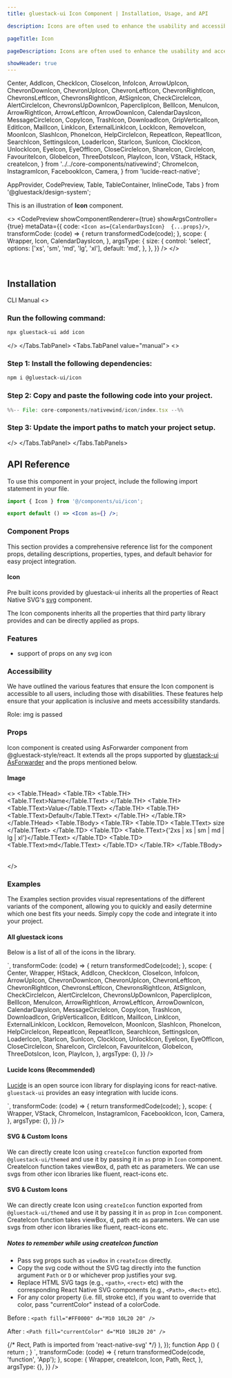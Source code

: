 ```yaml
---
title: gluestack-ui Icon Component | Installation, Usage, and API

description: Icons are often used to enhance the usability and accessibility of digital products by providing users with clear and intuitive visual cues. It serves as an intuitive and easily recognizable way to communicate with users.

pageTitle: Icon

pageDescription: Icons are often used to enhance the usability and accessibility of digital products by providing users with clear and intuitive visual cues. It serves as an intuitive and easily recognizable way to communicate with users.

showHeader: true
---
```



<Meta title="with-nativewind/components/Media And Icons/Icon" />

  Center,
  AddIcon,
  CheckIcon,
  CloseIcon,
  InfoIcon,
  ArrowUpIcon,
  ChevronDownIcon,
  ChevronUpIcon,
  ChevronLeftIcon,
  ChevronRightIcon,
  ChevronsLeftIcon,
  ChevronsRightIcon,
  AtSignIcon,
  CheckCircleIcon,
  AlertCircleIcon,
  ChevronsUpDownIcon,
  PaperclipIcon,
  BellIcon,
  MenuIcon,
  ArrowRightIcon,
  ArrowLeftIcon,
  ArrowDownIcon,
  CalendarDaysIcon,
  MessageCircleIcon,
  CopyIcon,
  TrashIcon,
  DownloadIcon,
  GripVerticalIcon,
  EditIcon,
  MailIcon,
  LinkIcon,
  ExternalLinkIcon,
  LockIcon,
  RemoveIcon,
  MoonIcon,
  SlashIcon,
  PhoneIcon,
  HelpCircleIcon,
  RepeatIcon,
  Repeat1Icon,
  SearchIcon,
  SettingsIcon,
  LoaderIcon,
  StarIcon,
  SunIcon,
  ClockIcon,
  UnlockIcon,
  EyeIcon,
  EyeOffIcon,
  CloseCircleIcon,
  ShareIcon,
  CircleIcon,
  FavouriteIcon,
  GlobeIcon,
  ThreeDotsIcon,
  PlayIcon,
  Icon,
  VStack,
  HStack,
  createIcon,
} from '../../core-components/nativewind';
  ChromeIcon,
  InstagramIcon,
  FacebookIcon,
  Camera,
} from 'lucide-react-native';

  AppProvider,
  CodePreview,
  Table,
  TableContainer,
  InlineCode,
  Tabs
} from '@gluestack/design-system';


This is an illustration of **Icon** component.

<>
  <CodePreview
    showComponentRenderer={true}
    showArgsController={true}
    metaData={{
      code: `
        <Icon as={CalendarDaysIcon}  {...props}/>
      `,
      transformCode: (code) => {
        return transformedCode(code);
      },
      scope: {
        Wrapper,
        Icon,
        CalendarDaysIcon,
      },
      argsType: {
        size: {
          control: 'select',
          options: ['xs', 'sm', 'md', 'lg', 'xl'],
          default: 'md',
        },
      },
    }}
  />
</>

<br />

## Installation

<Tabs value="cli" type="section">
  <Tabs.TabList>
      <Tabs.Tab value="cli">
        <Tabs.TabTitle>CLI</Tabs.TabTitle>
      </Tabs.Tab>
     <Tabs.Tab value="manual">
        <Tabs.TabTitle>Manual</Tabs.TabTitle>
     </Tabs.Tab>
  </Tabs.TabList>
  <Tabs.TabPanels>
    <Tabs.TabPanel value="cli">
<>

### Run the following command:
  ```bash
  npx gluestack-ui add icon
  ```
</>
    </Tabs.TabPanel>
    <Tabs.TabPanel value="manual"> 
<>

### Step 1: Install the following dependencies:
```bash
npm i @gluestack-ui/icon
```

### Step 2: Copy and paste the following code into your project.
<CollapsibleCode>

```jsx 
%%-- File: core-components/nativewind/icon/index.tsx --%% 
```
</CollapsibleCode>

### Step 3: Update the import paths to match your project setup.
</>
    </Tabs.TabPanel>
  </Tabs.TabPanels>
</Tabs>

## API Reference

To use this component in your project, include the following import statement in your file.

```jsx
import { Icon } from '@/components/ui/icon';
```

```jsx
export default () => <Icon as={} />;
```

### Component Props

This section provides a comprehensive reference list for the component props, detailing descriptions, properties, types, and default behavior for easy project integration.

#### Icon

Pre built icons provided by gluestack-ui inherits all the properties of React Native SVG's [svg](https://github.com/software-mansion/react-native-svg/tree/main/Example) component.

The Icon components inherits all the properties that third party library provides and can be directly applied as props.

### Features

- support of props on any svg icon

### Accessibility

We have outlined the various features that ensure the Icon component is accessible to all users, including those with disabilities. These features help ensure that your application is inclusive and meets accessibility standards.

Role: img is passed

### Props

Icon component is created using AsForwarder component from @gluestack-style/react. It extends all the props supported by [gluestack-ui AsForwarder](https://gluestack.io/style/docs/api/as-forwarder) and the props mentioned below.

#### Image

<>
  <TableContainer>
    <Table>
      <Table.THead>
        <Table.TR>
          <Table.TH>
            <Table.TText>Name</Table.TText>
          </Table.TH>
          <Table.TH>
            <Table.TText>Value</Table.TText>
          </Table.TH>
          <Table.TH>
            <Table.TText>Default</Table.TText>
          </Table.TH>
        </Table.TR>
      </Table.THead>
      <Table.TBody>
        <Table.TR>
          <Table.TD>
            <Table.TText>
              <InlineCode>size</InlineCode>
            </Table.TText>
          </Table.TD>
          <Table.TD>
            <Table.TText>{'2xs | xs | sm | md | lg | xl'}</Table.TText>
          </Table.TD>
          <Table.TD>
            <Table.TText>md</Table.TText>
          </Table.TD>
        </Table.TR>
      </Table.TBody>
    </Table>
  </TableContainer>
</>

### Examples

The Examples section provides visual representations of the different variants of the component, allowing you to quickly and easily determine which one best fits your needs. Simply copy the code and integrate it into your project.

#### All gluestack icons

Below is a list of all of the icons in the library.

<Wrapper>
  <CodePreview
    showComponentRenderer={true}
    showArgsController={false}
    metaData={{
      code: `
      <Center>
  <HStack className="w-[70%] flex flex-wrap">
        <Icon as={AddIcon} className="m-2 w-4 h-4" />
        <Icon as={ArrowLeftIcon} className="m-2 w-4 h-4" />
        <Icon as={ArrowRightIcon} className="m-2 w-4 h-4" />
        <Icon as={ArrowUpIcon} className="m-2 w-4 h-4" />
        <Icon as={ArrowDownIcon} className="m-2 w-4 h-4" />
        <Icon as={ChevronsLeftIcon} className="m-2 w-4 h-4" />
        <Icon as={ChevronsRightIcon} className="m-2 w-4 h-4" />
        <Icon as={ChevronsUpDownIcon} className="m-2 w-4 h-4" />
        <Icon as={AtSignIcon} className="m-2 w-4 h-4" />
        <Icon as={PaperclipIcon} className="m-2 w-4 h-4" />
        <Icon as={BellIcon} className="m-2 w-4 h-4" />
        <Icon as={CalendarDaysIcon} className="m-2 w-4 h-4" />
        <Icon as={MessageCircleIcon} className="m-2 w-4 h-4" />
        <Icon as={CheckIcon} className="m-2 w-4 h-4" />
        <Icon as={ChevronDownIcon} className="m-2 w-4 h-4" />
        <Icon as={ChevronUpIcon} className="m-2 w-4 h-4" />
        <Icon as={ChevronLeftIcon} className="m-2 w-4 h-4" />
        <Icon as={ChevronRightIcon} className="m-2 w-4 h-4" />
        <Icon as={CloseIcon} className="m-2 w-4 h-4" />
        <Icon as={CopyIcon} className="m-2 w-4 h-4" />
        <Icon as={TrashIcon} className="m-2 w-4 h-4" />
        <Icon as={DownloadIcon} className="m-2 w-4 h-4" />
        <Icon as={GripVerticalIcon} className="m-2 w-4 h-4" />
        <Icon as={EditIcon} className="m-2 w-4 h-4" />
        <Icon as={MailIcon} className="m-2 w-4 h-4" />
        <Icon as={ExternalLinkIcon} className="m-2 w-4 h-4" />
        <Icon as={MenuIcon} className="m-2 w-4 h-4" />
        <Icon as={InfoIcon} className="m-2 w-4 h-4" />
        <Icon as={LinkIcon} className="m-2 w-4 h-4" />
        <Icon as={LockIcon} className="m-2 w-4 h-4" />
        <Icon as={RemoveIcon} className="m-2 w-4 h-4" />
        <Icon as={MoonIcon} className="m-2 w-4 h-4" />
        <Icon as={SlashIcon} className="m-2 w-4 h-4" />
        <Icon as={CheckCircleIcon} className="m-2 w-4 h-4" />
        <Icon as={PhoneIcon} className="m-2 w-4 h-4" />
        <Icon as={HelpCircleIcon} className="m-2 w-4 h-4" />
        <Icon as={RepeatIcon} className="m-2 w-4 h-4" />
        <Icon as={Repeat1Icon} className="m-2 w-4 h-4" />
        <Icon as={SearchIcon} className="m-2 w-4 h-4" />
        <Icon as={SettingsIcon} className="m-2 w-4 h-4" />
        <Icon as={LoaderIcon} className="m-2 w-4 h-4" />
        <Icon as={StarIcon} className="m-2 w-4 h-4" />
        <Icon as={SunIcon} className="m-2 w-4 h-4" />
        <Icon as={ClockIcon} className="m-2 w-4 h-4" />
        <Icon as={UnlockIcon} className="m-2 w-4 h-4" />
        <Icon as={EyeIcon} className="m-2 w-4 h-4" />
        <Icon as={EyeOffIcon} className="m-2 w-4 h-4" />
        <Icon as={AlertCircleIcon} className="m-2 w-4 h-4" />
        <Icon as={CloseCircleIcon} className="m-2 w-4 h-4" />
        <Icon as={ShareIcon} className="m-2 w-4 h-4" />
        <Icon as={CircleIcon} className="m-2 w-4 h-4" />
        <Icon as={FavouriteIcon} className="m-2 w-4 h-4" />
        <Icon as={GlobeIcon} className="m-2 w-4 h-4" />
        <Icon as={ThreeDotsIcon} className="m-2 w-4 h-4" />
        <Icon as={PlayIcon} className="m-2 w-4 h-4" />
  </HStack>
  </Center>
`,
      transformCode: (code) => {
        return transformedCode(code);
      },
      scope: {
        Center,
        Wrapper,
        HStack,
        AddIcon,
        CheckIcon,
        CloseIcon,
        InfoIcon,
        ArrowUpIcon,
        ChevronDownIcon,
        ChevronUpIcon,
        ChevronLeftIcon,
        ChevronRightIcon,
        ChevronsLeftIcon,
        ChevronsRightIcon,
        AtSignIcon,
        CheckCircleIcon,
        AlertCircleIcon,
        ChevronsUpDownIcon,
        PaperclipIcon,
        BellIcon,
        MenuIcon,
        ArrowRightIcon,
        ArrowLeftIcon,
        ArrowDownIcon,
        CalendarDaysIcon,
        MessageCircleIcon,
        CopyIcon,
        TrashIcon,
        DownloadIcon,
        GripVerticalIcon,
        EditIcon,
        MailIcon,
        LinkIcon,
        ExternalLinkIcon,
        LockIcon,
        RemoveIcon,
        MoonIcon,
        SlashIcon,
        PhoneIcon,
        HelpCircleIcon,
        RepeatIcon,
        Repeat1Icon,
        SearchIcon,
        SettingsIcon,
        LoaderIcon,
        StarIcon,
        SunIcon,
        ClockIcon,
        UnlockIcon,
        EyeIcon,
        EyeOffIcon,
        CloseCircleIcon,
        ShareIcon,
        CircleIcon,
        FavouriteIcon,
        GlobeIcon,
        ThreeDotsIcon,
        Icon,
        PlayIcon,
      },
      argsType: {},
    }}
  />
</Wrapper>

#### Lucide Icons (Recommended)

[Lucide](https://lucide.dev/docs/lucide-react-native) is an open source icon library for displaying icons for react-native. `gluestack-ui` provides an easy integration with lucide icons.

<Wrapper>
  <CodePreview
    showComponentRenderer={true}
    showArgsController={false}
    metaData={{
      code: `
      <VStack space="md" className="items-center">
        <Icon as={Camera} />
        <Icon as={ChromeIcon}  />
        <Icon as={InstagramIcon} />
        <Icon as={FacebookIcon} />
      </VStack>
`,
      transformCode: (code) => {
        return transformedCode(code);
      },
      scope: {
        Wrapper,
        VStack,
        ChromeIcon,
        InstagramIcon,
        FacebookIcon,
        Icon,
        Camera,
      },
      argsType: {},
    }}
  />
</Wrapper>

#### SVG & Custom Icons

We can directly create Icon using `createIcon` function exported from `@gluestack-ui/themed` and use it by passing it in `as` prop in `Icon` component.
CreateIcon function takes viewBox, d, path etc as parameters. We can use svgs from other icon libraries like fluent, react-icons etc.

#### SVG & Custom Icons

We can directly create Icon using `createIcon` function exported from `@gluestack-ui/themed` and use it by passing it in `as` prop in `Icon` component.
CreateIcon function takes viewBox, d, path etc as parameters. We can use svgs from other icon libraries like fluent, react-icons etc.

##### Notes to remember while using createIcon function

- Pass svg props such as `viewBox` in `createIcon` directly.
- Copy the svg code without the SVG tag directly into the function argument `Path` or `D` or whichever prop justifies your svg.
- Replace HTML SVG tags (e.g., `<path>`, `<rect>` etc) with the corresponding React Native SVG components (e.g., `<Path>`, `<Rect>` etc).
- For any color property (i.e. fill, stroke etc), if you want to override that color, pass "currentColor" instead of a colorCode.

Before :
`<path fill="#FF0000" d="M10 10L20 20" /> `

After :
`<Path fill="currentColor" d="M10 10L20 20" /> `

<Wrapper>
  <CodePreview
    showComponentRenderer={true}
    showArgsController={false}
    metaData={{
      code: `
        const GluestackIcon = createIcon({
          // createIcon function is imported from '@gluestack-ui/themed'
          viewBox: '0 0 32 32',
          path: (
            <>
              {/* Rect, Path is imported from 'react-native-svg' */}
              <Rect width="32" height="32" rx="2" fill="currentColor"/>
              <Path d="M9.5 14.6642L15.9999 9.87633V12.1358L9.5 16.9236V14.6642Z" fill="white"/>
              <Path d="M22.5 14.6642L16.0001 9.87639V12.1359L22.5 16.9237V14.6642Z" fill="white"/>
              <Path d="M9.5 19.8641L15.9999 15.0763V17.3358L9.5 22.1236V19.8641Z" fill="white"/>
              <Path d="M22.5 19.8642L16.0001 15.0764V17.3358L22.5 22.1237V19.8642Z" fill="white"/>
            </>
          ),
        });
      function App () {
        return <Icon as={GluestackIcon} size='xl' className="text-typography-black"/>;
      }
      `,
      transformCode: (code) => {
        return transformedCode(code, 'function', 'App');
      },
      scope: {
        Wrapper,
        createIcon,
        Icon,
        Path,
        Rect,
      },
      argsType: {},
    }}
  />
</Wrapper>
